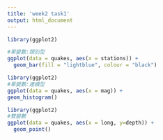```yaml
---
title: 'week2 task1'
output: html_document
---
```

```r
library(ggplot2)

#單變數:類別型
ggplot(data = quakes, aes(x = stations)) +
  geom_bar(fill = "lightblue", colour = "black")

```
```r
library(ggplot2)
#單變數:連續型
ggplot(data = quakes, aes(x = mag)) +
geom_histogram()

```






```r
library(ggplot2)
#雙變數
ggplot(data = quakes, aes(x = long, y=depth)) +
  geom_point()

```





